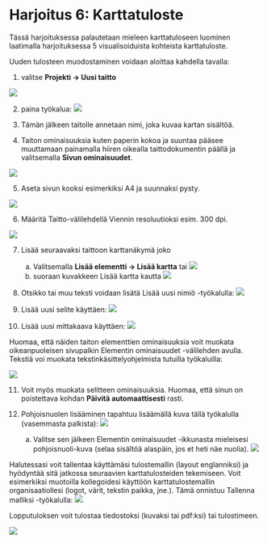 # Harjoitus 6: Karttatuloste

Tässä harjoituksessa palautetaan mieleen karttatuloseen luominen laatimalla harjoituksessa 5 visualisoiduista kohteista karttatuloste. 

Uuden tulosteen muodostaminen voidaan aloittaa kahdella tavalla: 

1. valitse **Projekti → Uusi taitto**

![](img/harjoitus_6/image1.png)

2. paina työkalua: ![](img/harjoitus_6/image2.png)

3. Tämän jälkeen taitolle annetaan nimi, joka kuvaa kartan sisältöä.

4. Taiton ominaisuuksia kuten paperin kokoa ja suuntaa pääsee muuttamaan painamalla hiiren oikealla taittodokumentin päällä ja valitsemalla **Sivun ominaisuudet**.

![](img/harjoitus_6/image3.png)

5. Aseta sivun kooksi esimerkiksi A4 ja suunnaksi pysty.

![](img/harjoitus_6/image4.png)

6. Määritä Taitto-välilehdellä Viennin resoluutioksi esim. 300 dpi.

![](img/harjoitus_6/image5.png)

7. Lisää seuraavaksi taittoon karttanäkymä joko
    a. Valitsemalla **Lisää elementti → Lisää kartta** tai
    ![](img/harjoitus_6/image6.png)
    b. suoraan kuvakkeen Lisää kartta kautta ![](img/harjoitus_6/image7.png)
    
 8. Otsikko tai muu teksti voidaan lisätä Lisää uusi nimiö -työkalulla: ![](img/harjoitus_6/image8.png)
 
 9. Lisää uusi selite käyttäen: ![](img/harjoitus_6/image9.png)
 
 10. Lisää uusi mittakaava käyttäen: ![](img/harjoitus_6/image10.png)
 
 Huomaa, että näiden taiton elementtien ominaisuuksia voit muokata oikeanpuoleisen sivupalkin Elementin ominaisuudet -välilehden avulla. Tekstiä voi muokata tekstinkäsittelyohjelmista tutuilla työkaluilla:
 
 ![](img/harjoitus_6/image11.png)
 
 11. Voit myös muokata selitteen ominaisuuksia. Huomaa, että sinun on poistettava kohdan **Päivitä automaattisesti** rasti. 
 
 12. Pohjoisnuolen lisääminen tapahtuu lisäämällä kuva tällä työkalulla (vasemmasta palkista):  ![](img/harjoitus_6/image12.png)
     a. Valitse sen jälkeen Elementin ominaisuudet -ikkunasta mieleisesi pohjoisnuoli-kuva (selaa sisältöä alaspäin, jos et heti näe nuolia).
![](img/harjoitus_6/image13.png)

Halutessasi voit tallentaa käyttämäsi tulostemallin (layout englanniksi) ja hyödyntää sitä jatkossa seuraavien karttatulosteiden tekemiseen. Voit esimerkiksi muotoilla kollegoidesi käyttöön karttatulostemallin organisaatiollesi (logot, värit, tekstin paikka, jne.). Tämä onnistuu Tallenna malliksi -työkalulla: ![](img/harjoitus_6/image14.png)

Lopputuloksen voit tulostaa tiedostoksi (kuvaksi tai pdf:ksi) tai tulostimeen.

![](img/harjoitus_6/image15.png)